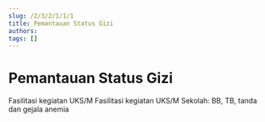 ```yaml
---
slug: /2/3/2/1/1/1
title: Pemantauan Status Gizi
authors: 
tags: []
---
```



# Pemantauan Status Gizi

<Tabs>
<TabItem value='puskesmas' label='Puskesmas'>
Fasilitasi kegiatan UKS/M
</TabItem>
<TabItem value='pustu' label='Pustu'>
Fasilitasi kegiatan UKS/M
</TabItem>
<TabItem value='sekolah' label='Sekolah'>
Sekolah: BB, TB, tanda dan gejala anemia
</TabItem>
</Tabs>
